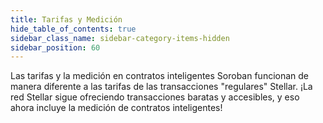 ```yaml
---
title: Tarifas y Medición
hide_table_of_contents: true
sidebar_class_name: sidebar-category-items-hidden
sidebar_position: 60
---
```


Las tarifas y la medición en contratos inteligentes Soroban funcionan de manera diferente a las tarifas de las transacciones "regulares" Stellar. ¡La red Stellar sigue ofreciendo transacciones baratas y accesibles, y eso ahora incluye la medición de contratos inteligentes!
